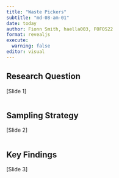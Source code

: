 ```yaml
---
title: "Waste Pickers"
subtitle: "md-08-am-01"
date: today
author: Fionn Smith, haella003, FOFOS22
format: revealjs
execute:
  warning: false
editor: visual
---
```


## Research Question

\[Slide 1\]

```r

```

## Sampling Strategy

\[Slide 2\]

```r

```

## Key Findings

\[Slide 3\]

```r

```
